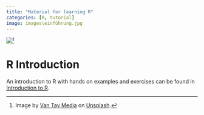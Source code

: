 ```yaml
---
title: "Material for learning R"
categories: [R, tutorial]
image: images\einführung.jpg
---
```


![](images\einführung.jpg)[^1]

[^1]: Image by [Van Tay Media](https://unsplash.com/de/@vantaymedia?utm_content=creditCopyText&utm_medium=referral&utm_source=unsplash) on [Unsplash](https://unsplash.com/de/fotos/frauen-die-laptops-benutzen-9buwiennNqg).

# R Introduction

An introduction to R with hands on examples and exercises can be found in [Introduction to R](https://nickhaf.github.io/r_tutorial/).
